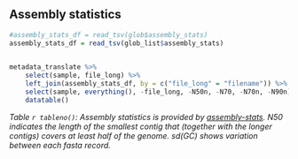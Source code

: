 
## Assembly statistics



```r





#assembly_stats_df = read_tsv(glob$assembly_stats) 
assembly_stats_df = read_tsv(glob_list$assembly_stats) 
        

metadata_translate %>%
    select(sample, file_long) %>%
    left_join(assembly_stats_df, by = c("file_long" = "filename")) %>%
    select(sample, everything(), -file_long, -N50n, -N70, -N70n, -N90n) %>%
    datatable()


```

*Table `r tableno()`: Assembly statistics is provided by [assembly-stats](https://github.com/sanger-pathogens/assembly-stats#assembly-stats). N50 indicates the length of the smallest contig that (together with the longer contigs) covers at least half of the genome. sd(GC) shows variation between each fasta record.*
